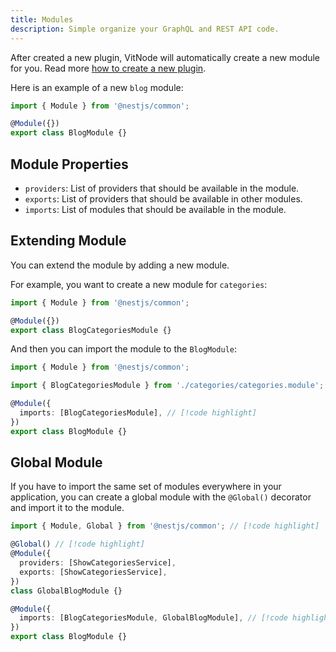 ```yaml
---
title: Modules
description: Simple organize your GraphQL and REST API code.
---
```


After created a new plugin, VitNode will automatically create a new module for you. Read more [how to create a new plugin](/docs/dev/plugins#create-a-plugin).

Here is an example of a new `blog` module:

```ts title="backend/src/plugins/blog/blog.module.ts"
import { Module } from '@nestjs/common';

@Module({})
export class BlogModule {}
```

## Module Properties

- `providers`: List of providers that should be available in the module.
- `exports`: List of providers that should be available in other modules.
- `imports`: List of modules that should be available in the module.

## Extending Module

You can extend the module by adding a new module.


<Steps>

<Step>

For example, you want to create a new module for `categories`:

```ts title="backend/src/plugins/blog/categories/categories.module.ts"
import { Module } from '@nestjs/common';

@Module({})
export class BlogCategoriesModule {}
```

</Step><Step>

And then you can import the module to the `BlogModule`:

```ts title="backend/src/plugins/blog/blog.module.ts"
import { Module } from '@nestjs/common';

import { BlogCategoriesModule } from './categories/categories.module'; // [!code highlight]

@Module({
  imports: [BlogCategoriesModule], // [!code highlight]
})
export class BlogModule {}
```

</Step>
</Steps>

## Global Module

If you have to import the same set of modules everywhere in your application, you can create a global module with the `@Global()` decorator and import it to the module.

```ts title="backend/src/plugins/blog/blog.module.ts"
import { Module, Global } from '@nestjs/common'; // [!code highlight]

@Global() // [!code highlight]
@Module({
  providers: [ShowCategoriesService],
  exports: [ShowCategoriesService],
})
class GlobalBlogModule {}

@Module({
  imports: [BlogCategoriesModule, GlobalBlogModule], // [!code highlight]
})
export class BlogModule {}
```

